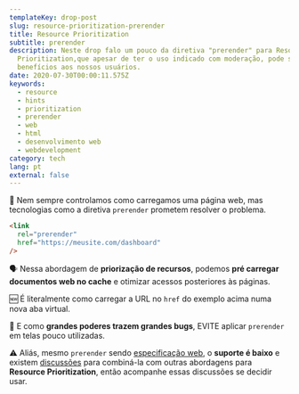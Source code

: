 ```yaml
---
templateKey: drop-post
slug: resource-prioritization-prerender
title: Resource Prioritization
subtitle: prerender
description: Neste drop falo um pouco da diretiva "prerender" para Resource
  Prioritization,que apesar de ter o uso indicado com moderação, pode sim trazer
  benefícios aos nossos usuários.
date: 2020-07-30T00:00:11.575Z
keywords:
  - resource
  - hints
  - prioritization
  - prerender
  - web
  - html
  - desenvolvimento web
  - webdevelopment
category: tech
lang: pt
external: false
---
```


<Drop>

💬 Nem sempre controlamos como carregamos uma página web, mas tecnologias como a diretiva `prerender` prometem resolver o problema.

```html
<link 
  rel="prerender"
  href="https://meusite.com/dashboard"
/>
```

🗣 Nessa abordagem de **priorização de recursos**, podemos **pré carregar documentos web no cache** e otimizar acessos posteriores às páginas. 

🆕 É literalmente como carregar a URL no `href` do exemplo acima numa nova aba virtual. 

🚨 E como **grandes poderes trazem grandes bugs**, EVITE aplicar `prerender` em telas pouco utilizadas.

⚠️ Aliás, mesmo `prerender` sendo [especificação web](https://www.w3.org/TR/resource-hints/#prerender), o **suporte é baixo** e existem [discussões](https://groups.google.com/a/chromium.org/g/blink-dev/c/0nSxuuv9bBw) para combiná-la com outras abordagens para **Resource Prioritization**, então acompanhe essas discussões se decidir usar.

</Drop>